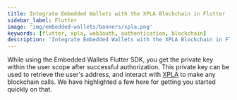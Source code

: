```yaml
---
title: Integrate Embedded Wallets with the XPLA Blockchain in Flutter
sidebar_label: Flutter
image: 'img/embedded-wallets/banners/xpla.png'
keywords: [flutter, xpla, web3auth, authentication, blockchain]
description: 'Integrate Embedded Wallets with the XPLA Blockchain in Flutter | Embedded Wallets'
---
```



<SEO
  title="Integrate Embedded Wallets with the XPLA Blockchain in Flutter"
  description="Integrate Embedded Wallets with the XPLA Blockchain in Flutter | Embedded Wallets"
  image="https://docs.metamask.io/img/embedded-wallets/banners/xpla.png"
  slug="/embedded-wallets/connect-blockchain/evm/xpla/flutter"
/>

While using the Embedded Wallets Flutter SDK, you get the private key within the user scope after successful authorization. This private key can be used to retrieve the user's address, and interact with [XPLA](https://xpla.io/) to make any blockchain calls. We have highlighted a few here for getting you started quickly on that.

<EVMInteraction />
